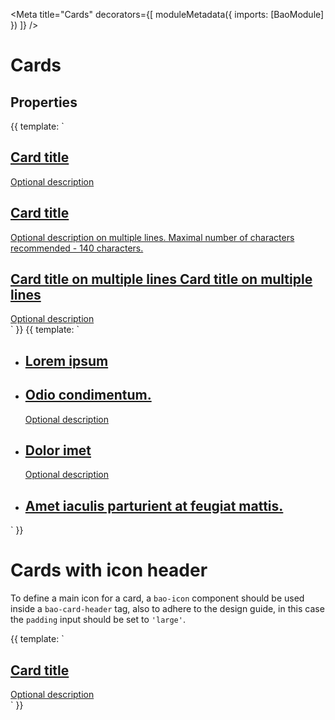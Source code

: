 
<Meta
  title="Cards"
  decorators={[
    moduleMetadata({
      imports: [BaoModule]
    })
  ]}
/>

# Cards

## Properties

<Props of={BaoCardComponent} />

<Preview>
  <Story name="cards">
    {{
      template: `
        <div class="container">
          <div class="row cards">
            <div class="col-12 col-lg-4">
              <a bao-card href="#">
                <bao-card-content>
                  <h2 bao-card-title>Card title</h2>
                  <bao-card-text-interface>Optional description</bao-card-text-interface>
                </bao-card-content>
              </a>
            </div>
          </div>
        </div>
        <div class="container">
          <div class="row cards">
            <div class="col-12 col-lg-4">
              <a bao-card href="#">
                <bao-card-content>
                  <h2 bao-card-title>Card title</h2>
                  <bao-card-text-interface>Optional description on multiple lines. Maximal number of characters recommended - 140 characters.</bao-card-text-interface>
                </bao-card-content>
              </a>
            </div>
          </div>
        </div>
        <div class="container">
          <div class="row cards">
            <div class="col-12 col-lg-4">
              <a bao-card href="#">
                <bao-card-content>
                  <h2 bao-card-title>Card title on multiple lines Card title on multiple lines</h2>
                  <bao-card-text-interface>Optional description</bao-card-text-interface>
                </bao-card-content>
              </a>
            </div>
          </div>
        </div>
      `
    }}
  </Story>
</Preview>

<Preview>
  <Story name="cards - list col3">
    {{
      template: `
        <div class="container">
          <ul class="row cards list-unstyled">
            <li class="col-12 col-lg-3">
              <a bao-card href="#">
                <bao-card-content>
                  <h2 bao-card-title>Lorem ipsum</h2>
                </bao-card-content>
              </a>
            </li>
            <li class="col-12 col-lg-3">
              <a bao-card href="#">
                <bao-card-content>
                  <h2 bao-card-title>Odio condimentum.</h2>
                  <bao-card-text-interface>Optional description</bao-card-text-interface>
                </bao-card-content>
              </a>
            </li>
            <li class="col-12 col-lg-3">
              <a bao-card href="#">
                <bao-card-content>
                  <h2 bao-card-title>Dolor imet</h2>
                  <bao-card-text-interface>Optional description</bao-card-text-interface>
                </bao-card-content>
              </a>
            </li>
            <li class="col-12 col-lg-3">
              <a bao-card href="#">
                <bao-card-content>
                  <h2 bao-card-title>Amet iaculis parturient at feugiat mattis.</h2>
                </bao-card-content>
              </a>
            </li>
          </ul>
        </div>
      `
    }}
  </Story>
</Preview>


# Cards with icon header
To define a main icon for a card, a `bao-icon` component should be used inside a `bao-card-header` tag, 
also to adhere to the design guide, in this case the `padding` input should be set to `'large'`.

<Preview>
  <Story name="cards with main icon">
    {{
      template: `
        <div class="container">
          <div class="row cards">
            <div class="col-12 col-lg-4">
              <a bao-card href="#" padding="large">
                <bao-card-header>
                  <bao-icon size="medium" svgIcon="icon-anchor"></bao-icon>
                </bao-card-header>
                <bao-card-content>
                  <h2 bao-card-title>Card title</h2>
                  <bao-card-text-interface>Optional description</bao-card-text-interface>
                </bao-card-content>
              </a>
            </div>
          </div>
        </div>
      `
    }}
  </Story>
</Preview>

